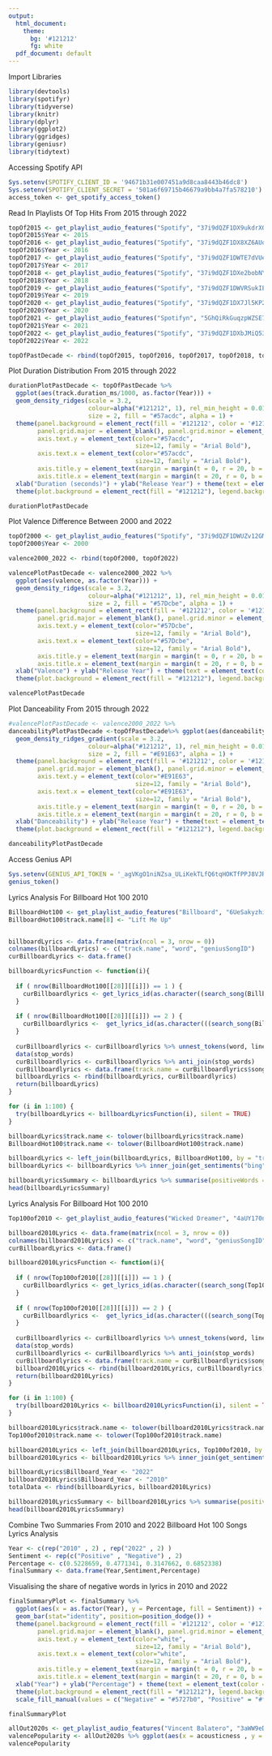 ```yaml
---
output:
  html_document:
    theme:
      bg: '#121212'
      fg: white
  pdf_document: default
---
```


Import Libraries
```r
library(devtools)
library(spotifyr)
library(tidyverse)
library(knitr)
library(dplyr)
library(ggplot2)
library(ggridges)
library(geniusr)
library(tidytext)
```



Accessing Spotify API
```r
Sys.setenv(SPOTIFY_CLIENT_ID = '94671b31e007451a9d8caa8443b46dc8')
Sys.setenv(SPOTIFY_CLIENT_SECRET = '501a6f69715b46679a9bb4a7fa578210')
access_token <- get_spotify_access_token()
```



Read In Playlists Of Top Hits From 2015 through 2022
```r
topOf2015 <- get_playlist_audio_features("Spotify", "37i9dQZF1DX9ukdrXQLJGZ")
topOf2015$Year <- 2015
topOf2016 <- get_playlist_audio_features("Spotify", "37i9dQZF1DX8XZ6AUo9R4R")
topOf2016$Year <- 2016
topOf2017 <- get_playlist_audio_features("Spotify", "37i9dQZF1DWTE7dVUebpUW")
topOf2017$Year <- 2017
topOf2018 <- get_playlist_audio_features("Spotify", "37i9dQZF1DXe2bobNYDtW8")
topOf2018$Year <- 2018
topOf2019 <- get_playlist_audio_features("Spotify", "37i9dQZF1DWVRSukIED0e9")
topOf2019$Year <- 2019
topOf2020 <- get_playlist_audio_features("Spotify", "37i9dQZF1DX7Jl5KP2eZaS")
topOf2020$Year <- 2020
topOf2021 <- get_playlist_audio_features("Spotifyn", "5GhQiRkGuqzpWZSE7OU4Se")
topOf2021$Year <- 2021
topOf2022 <- get_playlist_audio_features("Spotify", "37i9dQZF1DXbJMiQ53rTyJ")
topOf2022$Year <- 2022

topOfPastDecade <- rbind(topOf2015, topOf2016, topOf2017, topOf2018, topOf2019, topOf2020, topOf2021, topOf2022)
```



Plot Duration Distribution From 2015 through 2022
```r
durationPlotPastDecade <- topOfPastDecade %>%
  ggplot(aes(track.duration_ms/1000, as.factor(Year))) + 
  geom_density_ridges(scale = 3.2,
                      colour=alpha("#121212", 1), rel_min_height = 0.01,
                      size = 2, fill = "#57acdc", alpha = 1) +
  theme(panel.background = element_rect(fill = '#121212', color = '#121212'),
        panel.grid.major = element_blank(), panel.grid.minor = element_blank(), 
        axis.text.y = element_text(color="#57acdc", 
                                   size=12, family = "Arial Bold"), 
        axis.text.x = element_text(color="#57acdc", 
                                   size=12, family = "Arial Bold"), 
        axis.title.y = element_text(margin = margin(t = 0, r = 20, b = 0, l = 0)), 
        axis.title.x = element_text(margin = margin(t = 20, r = 0, b = , l = 0))) +
  xlab("Duration (seconds)") + ylab("Release Year") + theme(text = element_text(color = "#57acdc", size = 15, family = "Arial Bold"),  plot.margin = margin(1.5, 1.5, 1.5, 1.5, "cm")) +
  theme(plot.background = element_rect(fill = "#121212"), legend.background = element_rect(fill = "#121212") ) 

durationPlotPastDecade
```



Plot Valence Difference Between 2000 and 2022
```r
topOf2000 <- get_playlist_audio_features("Spotify", "37i9dQZF1DWUZv12GM5cFk")
topOf2000$Year <- 2000

valence2000_2022 <- rbind(topOf2000, topOf2022)

valencePlotPastDecade <- valence2000_2022 %>%
  ggplot(aes(valence, as.factor(Year))) + 
  geom_density_ridges(scale = 3.2,
                      colour=alpha("#121212", 1), rel_min_height = 0.01,
                      size = 2, fill = "#57Dcbe", alpha = 1) +
  theme(panel.background = element_rect(fill = '#121212', color = '#121212'),
        panel.grid.major = element_blank(), panel.grid.minor = element_blank(), 
        axis.text.y = element_text(color="#57Dcbe", 
                                   size=12, family = "Arial Bold"), 
        axis.text.x = element_text(color="#57Dcbe", 
                                   size=12, family = "Arial Bold"), 
        axis.title.y = element_text(margin = margin(t = 0, r = 20, b = 0, l = 0)), 
        axis.title.x = element_text(margin = margin(t = 20, r = 0, b = , l = 0))) +
  xlab("Valence") + ylab("Release Year") + theme(text = element_text(color = "#57Dcbe", size = 15, family = "Arial Bold"),  plot.margin = margin(1.5, 1.5, 1.5, 1.5, "cm")) +
  theme(plot.background = element_rect(fill = "#121212"), legend.background = element_rect(fill = "#121212") ) 

valencePlotPastDecade
```




Plot Danceability From 2015 through 2022
```r
#valencePlotPastDecade <- valence2000_2022 %>%
danceabilityPlotPastDecade <-topOfPastDecade%>% ggplot(aes(danceability, as.factor(Year))) + 
  geom_density_ridges_gradient(scale = 3.2,
                      colour=alpha("#121212", 1), rel_min_height = 0.01,
                      size = 2, fill = "#E91E63", alpha = 1) +
  theme(panel.background = element_rect(fill = '#121212', color = '#121212'),
        panel.grid.major = element_blank(), panel.grid.minor = element_blank(), 
        axis.text.y = element_text(color="#E91E63", 
                                   size=12, family = "Arial Bold"), 
        axis.text.x = element_text(color="#E91E63", 
                                   size=12, family = "Arial Bold"), 
        axis.title.y = element_text(margin = margin(t = 0, r = 20, b = 0, l = 0)), 
        axis.title.x = element_text(margin = margin(t = 20, r = 0, b = , l = 0))) +
  xlab("Danceability") + ylab("Release Year") + theme(text = element_text(color = "#E91E63", size = 15, family = "Arial Bold"),  plot.margin = margin(1.5, 1.5, 1.5, 1.5, "cm")) +
  theme(plot.background = element_rect(fill = "#121212"), legend.background = element_rect(fill = "#121212") ) 

danceabilityPlotPastDecade
```




Access Genius API
```r
Sys.setenv(GENIUS_API_TOKEN = '_agVKgO1niNZsa_ULiKekTLfQ6tqHOKTfPPJ8VJRYNm0zuUd59BiS063XV5IPYwG')
genius_token()
```




Lyrics Analysis For Billboard Hot 100 2010
```r
BillboardHot100 <- get_playlist_audio_features("Billboard", "6UeSakyzhiEt4NB3UAd6NQ")
BillboardHot100$track.name[8] <- "Lift Me Up"


billboardLyrics <- data.frame(matrix(ncol = 3, nrow = 0))
colnames(billboardLyrics) <- c("track.name", "word", "geniusSongID")
curBillboardLyrics <- data.frame()

billboardLyricsFunction <- function(i){
  
  if ( nrow(BillboardHot100[[28]][[i]]) == 1 ) {
    curBillboardlyrics <- get_lyrics_id(as.character((search_song(BillboardHot100$track.name[i]) %>%filter(artist_name == BillboardHot100[[28]][[i]]$name[1]))$song_id[1]))
  }
  
  if ( nrow(BillboardHot100[[28]][[i]]) == 2 ) {
    curBillboardlyrics <-  get_lyrics_id(as.character(((search_song(BillboardHot100$track.name[i]) %>%filter(artist_name == paste(BillboardHot100[[28]][[i]]$name[1], BillboardHot100[[28]][[i]]$name[2], sep = " & " )))$song_id[1]   )))
  }
  
  curBillboardlyrics <- curBillboardlyrics %>% unnest_tokens(word, line)
  data(stop_words)
  curBillboardlyrics <- curBillboardlyrics %>% anti_join(stop_words)
  curBillboardlyrics <- data.frame(track.name = curBillboardlyrics$song_name, word = curBillboardlyrics$word, geniusSongID = curBillboardlyrics$song_id)
  billboardLyrics <- rbind(billboardLyrics, curBillboardlyrics)
  return(billboardLyrics)
}

for (i in 1:100) {
  try(billboardLyrics <- billboardLyricsFunction(i), silent = TRUE)
}

billboardLyrics$track.name <- tolower(billboardLyrics$track.name)
BillboardHot100$track.name <- tolower(BillboardHot100$track.name)

billboardLyrics <- left_join(billboardLyrics, BillboardHot100, by = "track.name")
billboardLyrics <- billboardLyrics %>% inner_join(get_sentiments("bing"))

billboardLyricsSummary <- billboardLyrics %>% summarise(positiveWords = sum(sentiment == "positive"), negativeWords = sum(sentiment == "negative"), posPercentage = positiveWords / (positiveWords + negativeWords), negPercentage = negativeWords / (positiveWords + negativeWords))
head(billboardLyricsSummary)

```




Lyrics Analysis For Billboard Hot 100 2010
```r
Top100of2010 <- get_playlist_audio_features("Wicked Dreamer", "4aUY170nZ3mhkzMpTAXDv2")

billboard2010Lyrics <- data.frame(matrix(ncol = 3, nrow = 0))
colnames(billboard2010Lyrics) <- c("track.name", "word", "geniusSongID")
curBillboardLyrics <- data.frame()

billboard2010LyricsFunction <- function(i){
  
  if ( nrow(Top100of2010[[28]][[i]]) == 1 ) {
    curBillboardlyrics <- get_lyrics_id(as.character((search_song(Top100of2010$track.name[i]) %>%filter(artist_name == Top100of2010[[28]][[i]]$name[1]))$song_id[1]))
  }
  
  if ( nrow(Top100of2010[[28]][[i]]) == 2 ) {
    curBillboardlyrics <-  get_lyrics_id(as.character(((search_song(Top100of2010$track.name[i]) %>%filter(artist_name == paste(Top100of2010[[28]][[i]]$name[1], Top100of2010[[28]][[i]]$name[2], sep = " & " )))$song_id[1]   )))
  }
  
  curBillboardlyrics <- curBillboardlyrics %>% unnest_tokens(word, line)
  data(stop_words)
  curBillboardlyrics <- curBillboardlyrics %>% anti_join(stop_words)
  curBillboardlyrics <- data.frame(track.name = curBillboardlyrics$song_name, word = curBillboardlyrics$word, geniusSongID = curBillboardlyrics$song_id)
  billboard2010Lyrics <- rbind(billboard2010Lyrics, curBillboardlyrics)
  return(billboard2010Lyrics)
}

for (i in 1:100) {
  try(billboard2010Lyrics <- billboard2010LyricsFunction(i), silent = TRUE)
}

billboard2010Lyrics$track.name <- tolower(billboard2010Lyrics$track.name)
Top100of2010$track.name <- tolower(Top100of2010$track.name)

billboard2010Lyrics <- left_join(billboard2010Lyrics, Top100of2010, by = "track.name")
billboard2010Lyrics <- billboard2010Lyrics %>% inner_join(get_sentiments("bing"))

billboardLyrics$Billboard_Year <- "2022"
billboard2010Lyrics$Billboard_Year <- "2010"
totalData <- rbind(billboardLyrics, billboard2010Lyrics)

billboard2010LyricsSummary <- billboard2010Lyrics %>% summarise(positiveWords = sum(sentiment == "positive"), negativeWords = sum(sentiment == "negative"), posPercentage = positiveWords / (positiveWords + negativeWords), negPercentage = negativeWords / (positiveWords + negativeWords))
head(billboard2010LyricsSummary)
```


Combine Two Summaries From 2010 and 2022 Billboard Hot 100 Songs Lyrics Analysis
```r
Year <- c(rep("2010" , 2) , rep("2022" , 2) )
Sentiment <- rep(c("Positive" , "Negative") , 2)
Percentage <- c(0.5228659, 0.4771341, 0.3147662, 0.6852338)
finalSummary <- data.frame(Year,Sentiment,Percentage)
```



Visualising the share of negative words in lyrics in 2010 and 2022
```r
finalSummaryPlot <- finalSummary %>% 
  ggplot(aes(x = as.factor(Year), y = Percentage, fill = Sentiment)) + 
  geom_bar(stat="identity", position=position_dodge()) +
  theme(panel.background = element_rect(fill = '#121212', color = '#121212'),
        panel.grid.major = element_blank(), panel.grid.minor = element_blank(), 
        axis.text.y = element_text(color="white", 
                                   size=12, family = "Arial Bold"), 
        axis.text.x = element_text(color="white", 
                                   size=12, family = "Arial Bold"), 
        axis.title.y = element_text(margin = margin(t = 0, r = 20, b = 0, l = 0)), 
        axis.title.x = element_text(margin = margin(t = 20, r = 0, b = , l = 0))) +
  xlab("Year") + ylab("Percentage") + theme(text = element_text(color = "white", size = 15, family = "Arial Bold"),  plot.margin = margin(1, 1, 1, 1, "cm")) +
  theme(plot.background = element_rect(fill = "#121212"), legend.background = element_rect(fill = "#121212") ) +
  scale_fill_manual(values = c("Negative" = "#5727b0", "Positive" = "#ffea00"))

finalSummaryPlot
```



```r

allOut2020s <- get_playlist_audio_features("Vincent Balatero", "3aWW9eDfPZOy11QUMpqm0D")
valencePopularity <- allOut2020s %>% ggplot(aes(x = acousticness , y = track.popularity)) + geom_point() + geom_smooth()
valencePopularity
```


